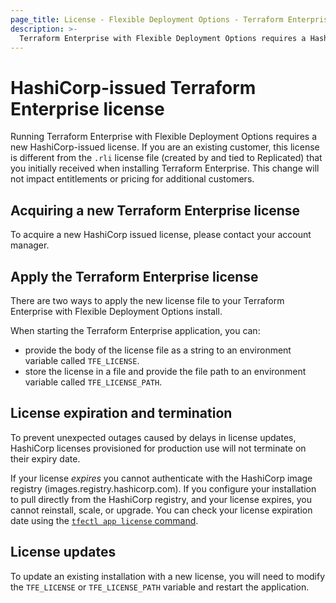 ```yaml
---
page_title: License - Flexible Deployment Options - Terraform Enterprise
description: >-
  Terraform Enterprise with Flexible Deployment Options requires a HashiCorp-issued license.
---
```


# HashiCorp-issued Terraform Enterprise license

Running Terraform Enterprise with Flexible Deployment Options requires a new HashiCorp-issued license. If you are an
existing customer, this license is different from the `.rli` license file (created by and tied to Replicated)
that you initially received when installing Terraform Enterprise. This change will not impact entitlements or pricing
for additional customers.

## Acquiring a new Terraform Enterprise license

To acquire a new HashiCorp issued license, please contact your account manager.

## Apply the Terraform Enterprise license

There are two ways to apply the new license file to your Terraform Enterprise with Flexible Deployment Options install.

When starting the Terraform Enterprise application, you can:

- provide the body of the license file as a string to an environment variable called `TFE_LICENSE`.
- store the license in a file and provide the file path to an environment variable called `TFE_LICENSE_PATH`.

## License expiration and termination

To prevent unexpected outages caused by delays in license updates, HashiCorp licenses provisioned for production use
will not terminate on their expiry date.

If your license _expires_ you cannot authenticate with the HashiCorp image registry (images.registry.hashicorp.com). If you configure your installation to pull directly from the HashiCorp registry, and your license expires, you cannot reinstall, scale, or upgrade. You can check your license expiration date using the [`tfectl app license` command](/terraform/enterprise/flexible-deployments/admin/admin-cli/admin-cli#review-hashicorp-license-status).

## License updates

To update an existing installation with a new license, you will need to modify the `TFE_LICENSE` or `TFE_LICENSE_PATH`
variable and restart the application.
